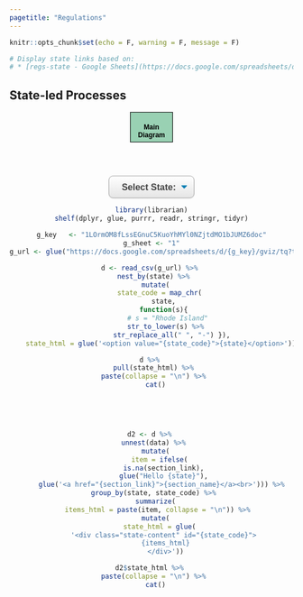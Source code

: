 ```yaml
---
pagetitle: "Regulations"
---
```


```r
knitr::opts_chunk$set(echo = F, warning = F, message = F)

# Display state links based on: 
# * [regs-state - Google Sheets](https://docs.google.com/spreadsheets/d/1LOrmOM8fLssEGnuC5KuoYhMYl0NZjtdMO1bJUMZ6doc/edit#gid=0)
```

<!-- diagram styling -->
<style>
.main-container {
	width:100%;
	height:auto;
}
.diagram-container {
    /* width:1200px; */
    width: 100%;
    font-family:verdana,arial,helvetica,sans-serif;
    font-size:14px;
    text-align:center;
    margin:auto;
    /* border: 1px solid #000; */
}
/* ===================== */
/* Main elements */
/* ===================== */
.state-content {
    display: none;
}

.state-reference {
    width: 300px;
    height: 200px;
    margin: auto;
    border: 2px dashed #000;
    /* float:left;  */
}
/* ===================== */
/* Connectors and shapes */
/* ===================== */
.vert-line {
	font-size:0;
	width:2px;
	height:30px;
	color:#fff;
	background-color:#000;
	margin:auto;
}
.point-down {
    width:0;
    height:0;
    border-left: 8px solid transparent;
    border-right: 8px solid transparent;
    border-top:8px solid #000;
    margin: 0 auto;
    padding-bottom: 3px;
}
.point-up {
    width:0;
    height:0;
    border-left: 8px solid transparent;
    border-right: 8px solid transparent;
    border-bottom:8px solid #000;
    margin: 0 auto;
    padding-top: 3px;
}
.return-home {
    font-size: 12px;
    margin: 0 auto;
    background-color: #99d1b3;
    display: block;
    box-sizing: border-box;
    border: 1px solid black;
	/* width: min-content; */
	width: 15%;
    padding: 5px;
    font-weight: bold;
    color: black;
    cursor: pointer;
    /* float:left; */
}
.return-home:hover {
    background-color: #75a189;
    display: block;
    box-sizing: border-box;
    border: 1px solid black;
	width: 15%;
    padding: 5px;
}
.return-home:active {
    background-color: #75a189;
    display: block;
    box-sizing: border-box;
    border: 1px solid black;
	width: 15%;
    padding: 5px;
}
/* ===================== */
/* Selecter              */
/* ===================== */
.custom-select {
	display: block;
	font-size: 16px;
	font-family: sans-serif;
	font-weight: 700;
	color: #444;
    text-align: center;
	line-height: 1.3;
	padding: .6em 1.4em .5em .8em;
	width: 30%;
	max-width: 30%;
	box-sizing: border-box;
	margin: 0;
	border: 1px solid #aaa;
	box-shadow: 0 1px 0 1px rgba(0,0,0,.04);
	border-radius: .5em;
	-moz-appearance: none;
	-webkit-appearance: none;
	appearance: none;
	background-color: #fff;
	background-image: url('data:image/svg+xml;charset=US-ASCII,%3Csvg%20xmlns%3D%22http%3A%2F%2Fwww.w3.org%2F2000%2Fsvg%22%20width%3D%22292.4%22%20height%3D%22292.4%22%3E%3Cpath%20fill%3D%22%23007CB2%22%20d%3D%22M287%2069.4a17.6%2017.6%200%200%200-13-5.4H18.4c-5%200-9.3%201.8-12.9%205.4A17.6%2017.6%200%200%200%200%2082.2c0%205%201.8%209.3%205.4%2012.9l128%20127.9c3.6%203.6%207.8%205.4%2012.8%205.4s9.2-1.8%2012.8-5.4L287%2095c3.5-3.5%205.4-7.8%205.4-12.8%200-5-1.9-9.2-5.5-12.8z%22%2F%3E%3C%2Fsvg%3E'),
	  linear-gradient(to bottom, #ffffff 0%,#e5e5e5 100%);
	background-repeat: no-repeat, repeat;
	background-position: right .7em top 50%, 0 0;
	background-size: .65em auto, 100%;
    margin: 0 auto;
}
.custom-select::-ms-expand {
	display: none;
}
.custom-select:hover {
	border-color: #888;
}
.custom-select:focus {
	border-color: #aaa;
	box-shadow: 0 0 1px 3px rgba(59, 153, 252, .7);
	box-shadow: 0 0 0 3px rgba(59, 153, 252, .7) -moz-mac-focusring;
	color: #222;
	outline: none;
}
.custom-select option {
	font-weight:normal;
}
/* Disabled styles */
.custom-select:disabled, .custom-select[aria-disabled=true] {
	color: graytext;
	background-image: url('data:image/svg+xml;charset=US-ASCII,%3Csvg%20xmlns%3D%22http%3A%2F%2Fwww.w3.org%2F2000%2Fsvg%22%20width%3D%22292.4%22%20height%3D%22292.4%22%3E%3Cpath%20fill%3D%22graytext%22%20d%3D%22M287%2069.4a17.6%2017.6%200%200%200-13-5.4H18.4c-5%200-9.3%201.8-12.9%205.4A17.6%2017.6%200%200%200%200%2082.2c0%205%201.8%209.3%205.4%2012.9l128%20127.9c3.6%203.6%207.8%205.4%2012.8%205.4s9.2-1.8%2012.8-5.4L287%2095c3.5-3.5%205.4-7.8%205.4-12.8%200-5-1.9-9.2-5.5-12.8z%22%2F%3E%3C%2Fsvg%3E'),
	linear-gradient(to bottom, #ffffff 0%,#e5e5e5 100%);
}
.custom-select:disabled:hover, .custom-select[aria-disabled=true] {
	border-color: #aaa;
}
</style>
<!-- diagram container -->
<h2>State-led Processes</h2>
  <div class="diagram-container">
  <!-- node connectors -->
  <div class="return-home" onclick="location.href='./regs.html';"><i class="fas fa-backward"></i><br>Main Diagram</div>
  <!-- <div class="point-up"></div> -->
  <!-- <div class="vert-line" style="height:60px;"></div> -->
  <div style="height:45px;"></div>
  <!-- <div class="point-down"></div> -->
  <!-- state selection -->
  <div id="state-decision">
  <select class="custom-select" id="stateSelect">
  <option value="select-none" selected>Select State:</option>
  
```r
library(librarian)
shelf(dplyr, glue, purrr, readr, stringr, tidyr)

g_key   <- "1LOrmOM8fLssEGnuC5KuoYhMYl0NZjtdMO1bJUMZ6doc"
g_sheet <- "1"
g_url <- glue("https://docs.google.com/spreadsheets/d/{g_key}/gviz/tq?tqx=out:csv&sheet={g_sheet}")

d <- read_csv(g_url) %>% 
  nest_by(state) %>% 
  mutate(
    state_code = map_chr(
      state,
      function(s){
        # s = "Rhode Island"
        str_to_lower(s) %>% 
          str_replace_all(" ", "-") }),
    state_html = glue('<option value="{state_code}">{state}</option>'))

d %>% 
  pull(state_html) %>% 
  paste(collapse = "\n") %>% 
  cat()
```

  </select>
  </div>

  <!-- dynamic state selection -->
  <div id="state-selection">
  <!-- <div id="state-selection" style="display: none;"> -->
  <div style="height:45px;"></div>
  
  <div class="state-content" id="select-none"></div>

```r
d2 <- d %>% 
  unnest(data) %>% 
  mutate(
    item = ifelse(
      is.na(section_link),
      glue("Hello {state}"),
      glue('<a href="{section_link}">{section_name}</a><br>'))) %>% 
  group_by(state, state_code) %>% 
  summarize(
    items_html = paste(item, collapse = "\n")) %>% 
  mutate(
    state_html = glue(
      '<div class="state-content" id="{state_code}">
       {items_html}
       </div>'))

d2$state_html %>% 
  paste(collapse = "\n") %>% 
  cat()
```
  
  <div class="state-content" id="alaska">
  <a href="https://openei.org/wiki/MHK-env/Regulations/Alaska#CZMA_Consistency_Review">CZMA Consistency Review</a><br>
  <a href="https://openei.org/wiki/MHK-env/Regulations/Alaska#Water_Quality_Review">Water Quality Review</a><br>
  <a href="https://openei.org/wiki/MHK-env/Regulations/Alaska#Land_Use_Permit">Land Use Permit</a><br>
  <a href="https://openei.org/wiki/MHK-env/Regulations/Alaska#Right_of_Way_Review">Right of Way Review</a><br>
  <a href="https://openei.org/wiki/MHK-env/Regulations/Alaska#Tidelands_Lease_Review">Tidelands Lease Review</a><br>
  <a href="https://openei.org/wiki/MHK-env/Regulations/Alaska#Special_Area_Review">Special Area Review</a><br>
  <a href="https://openei.org/wiki/MHK-env/Regulations/Alaska#Fish_Habitat_Review">Fish Habitat Review</a>
  </div>
  <div class="state-content" id="california">
  <p>Hello california</p>
  </div>
  <div class="state-content" id="florida">
  <p>Hello florida</p>
  </div>
  <div class="state-content" id="hawaii">
  <p>Hello hawaii</p>
  </div>
  <div class="state-content" id="maine">
  <p>Hello maine</p>
  </div>
  <div class="state-content" id="massachusetts">
  <p>Hello massachusetts</p>
  </div>
  <div class="state-content" id="new-york">
  <p>Hello new york</p>
  </div>
  <div class="state-content" id="oregon">
  <p>Hello oregon</p>
  </div>
  <div class="state-content" id="rhode-island">
  <p>Hello rhode island</p>
  </div>
  <div class="state-content" id="washington">
  <p>Hello washington</p>
  </div>


  </div>
</div>


<script>

// add bootstrap table styles to pandoc tables
function bootstrapStylePandocTables() {
  $('tr.header').parent('thead').parent('table').addClass('table table-condensed');
}
$(document).ready(function () {
  bootstrapStylePandocTables();
});


</script>


<!-- get user option select -->
<script>
select = document.getElementById("stateSelect");
select.onchange = function() {
    var selected = document.getElementById("stateSelect");
    var index = selected.selectedIndex;
    var state = document.getElementsByTagName("option")[index].value;

    var x = document.getElementsByClassName("state-content");
    var i;
    for (i=0; i<x.length; i++) {
        x[i].style.display = "none";
    }

    var y = document.getElementById(state).id;
    var z = document.getElementById(y);
    z.style.display = "block";
}
</script>

